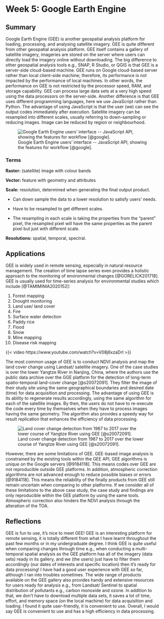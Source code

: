 # Week 5: Google Earth Engine

## Summary

Google Earth Engine (GEE) is another geospatial analysis platform for loading, processing, and analysing satellite imagery. GEE is quite different from other geospatial analysis platform. GEE itself contains a gallery of satellite imagery, imageries are stored on the server where users can directly load the imagery online without downloading. The big difference to other geospatial analysis tools e.g., SNAP, R Studio, or QGIS is that GEE is a server-side cloud-based machine. GEE runs on Google cloud-based server rather than local client-side machine; therefore, its performance is not impacted by the performance of local machines. In other words, the performance on GEE is not restricted by the processor speed, RAM, and storage capability. GEE can process large data sets at a very high speed using the data processors on the server-side. Another difference is that GEE uses different programming languages, here we use JavaScript rather than Python. The advantage of using JavaScript is that the user (we) can see the output codes immediately after execution. Satellite imagery can be resampled into different scales, usually referring to down-sampling or reducing images. Image can be reduced by region or neighbourhood.

![Google Earth Engine users' interface \-- JavaScript API, showing the features for workflow [@google].](images/GEE_interface.png)

### Terms

**Raster:** (satellite) image with colour bands

**Vector:** feature with geometry and attributes

**Scale:** resolution, determined when generating the final output product.

-   Can down sample the data to a lower resolution to satisfy users' needs.

-   Have to be resampled to get different scales.

-   The resampling in each scale is taking the properties from the "parent" pixel, the resampled pixel will have the same properties as the parent pixel but just with different scale.

**Resolutions:** spatial, temporal, spectral.

## Applications

GEE is widely used in remote sensing, especially in natural resource management. The creation of time lapse series even provides a holistic approach to the monitoring of environmental changes [@GORELICK201718]. GEE is usually used for time-series analysis for environmental studies which include [@TAMIMINIA2020152]:

1.  Forest mapping
2.  Drought monitoring
3.  Land use/ land cover
4.  Fire
5.  Surface water detection
6.  Paddy rice
7.  Flood
8.  Snow
9.  Mine mapping
10. Disease risk mapping

{{< video https://www.youtube.com/watch?v=V08j6xzaDrI >}}

The most common usage of GEE is to conduct NDVI analysis and map the land cover change using Landsat/ satellite imagery. One of the case studies is over the lower Yangtze River in Nanjing, China, where the authors use the public data archive over the GGE platform for the detection of long-term spatio-temporal land-cover change [@s20072091]. They filter the image of their study site using the same geographical boundaries and desired date (time) for data acquisition and processing. The advantage of using GEE is its ability to regenerate results accordingly, using the same algorithm for each of the satellite images. By then, the users do not have to re-execute the code every time by themselves when they have to process images having the same geometry. The algorithm also provides a speedy way for result replication that enhances the efficiency of data processing.

![Land cover change detection from 1987 to 2017 over the lower course of Yangtze River using GEE [@s20072091].](images/Yangtze.webp)

However, there are some limitations of GEE. GEE-based image analysis is constrained by the existing tools within the GEE API, GEE algorithms is unique on the Google servers [@9184118]. This means codes over GEE are not reproducible outside GEE platforms. In addition, atmospheric correction algorithms are not advanced enough to reduce possible biases or errors [@9184118]. This means the reliability of the finally products from GEE still remain uncertain when comparing to other platforms. If we consider all of these limitations to the above case study, the case study and findings are only reproducible within the GEE platform by using the same tools. Atmospheric correction also hinders the NDVI analysis through the alteration of the TOA.

## Reflections

GEE is fun to use, it's nice to meet GEE! GEE is an interesting platform for remote sensing, it is totally different from what I have learnt throughout the past few months or in my undergraduate degree. I think GEE is quite useful when comparing changes through time e.g., when conducting a multi-temporal spatial analysis as the GEE platform has all of the imagery (data sets) ready in its gallery, and we (the users) just have to filter them accordingly (our dates of interests and specific location) then it's ready for data processing! I have had a good user experience with GEE so far, although I ran into troubles sometimes. The wide range of products available on the GEE gallery also provides handy and extensive resources for users ready for analysis e.g., from Landsat/ Sentinel to spatial distribution of pollutants e.g., carbon monoxide and ozone. In addition to that, we don't have to download multiple data sets, it saves a lot of time, effort, and memory space (on the local machine) for data acquisition and loading. I found it quite user-friendly, it is convenient to use. Overall, I would say GEE is convenient to use and has a high efficiency in data processing.
